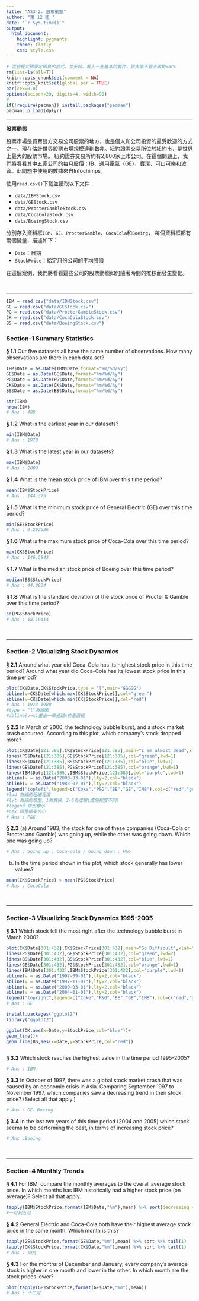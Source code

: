 ```yaml
---
title: "AS3-2: 股市動態"
author: "第 12 組 "
date: "`r Sys.time()`"
output:
  html_document:
    highlight: pygments
    theme: flatly
    css: style.css
---
```


```r
# 這些程式碼設定網頁的格式，並安裝、載入一些基本的套件，請大家不要去改動<br>
rm(list=ls(all=T))
knitr::opts_chunk$set(comment = NA)
knitr::opts_knit$set(global.par = TRUE)
par(cex=0.8)
options(scipen=20, digits=4, width=90)
#
if(!require(pacman)) install.packages("pacman")
pacman::p_load(dplyr)
```
<hr>

**股票動態**

股票市場是買賣雙方交易公司股票的地方，也是個人和公司投資的最受歡迎的方式之一。現在估計世界股票市場規模達到數兆。紐約證券交易所位於紐約市，是世界上最大的股票市場。 紐約證券交易所約有2,800家上市公司。在這個問題上，我們將看看其中五家公司的每月股價：IB、通用電氣（GE）、寶潔、可口可樂和波音。此問題中使用的數據來自Infochimps。

使用`read.csv()`下載並讀取以下文件：

+ `data/IBMStock.csv`
+ `data/GEStock.csv`
+ `data/ProcterGambleStock.csv`
+ `data/CocaColaStock.csv`
+ `data/BoeingStock.csv` 

分別存入資料框`IBM`、`GE`、`ProcterGamble`、`CocaCola`和`Boeing`，
每個資料框都有兩個變量，描述如下：

+ `Date`：日期
+ `StockPrice`：給定月份公司的平均股價

在這個案例，我們將看看這些公司的股票動態如何隨著時間的推移而發生變化。

<br><hr>
```r
IBM = read.csv("data/IBMStock.csv")
GE = read.csv("data/GEStock.csv")
PG = read.csv("data/ProcterGambleStock.csv")
CK = read.csv("data/CocaColaStock.csv")
BS = read.csv("data/BoeingStock.csv")
```

###  Section-1 Summary Statistics

__§ 1.1__ Our five datasets all have the same number of observations. How many observations are there in each data set?
```r
IBM$Date = as.Date(IBM$Date,format="%m/%d/%y")
GE$Date = as.Date(GE$Date,format="%m/%d/%y")
PG$Date = as.Date(PG$Date,format="%m/%d/%y")
CK$Date = as.Date(CK$Date,format="%m/%d/%y")
BS$Date = as.Date(BS$Date,format="%m/%d/%y")

str(IBM)
nrow(IBM)
# Ans : 480
```


__§ 1.2__ What is the earliest year in our datasets?
```r
min(IBM$Date)
# Ans : 1970
```

__§ 1.3__ What is the latest year in our datasets?
```r
max(IBM$Date)
# Ans : 2009
```

__§ 1.4__ What is the mean stock price of IBM over this time period?
```r
mean(IBM$StockPrice)
# Ans : 144.375
```

__§ 1.5__ What is the minimum stock price of General Electric (GE) over this time period?
```r
min(GE$StockPrice)
# Ans : 9.293636
```

__§ 1.6__ What is the maximum stock price of Coca-Cola over this time period?
```r
max(CK$StockPrice)
# Ans : 146.5843
```

__§ 1.7__ What is the median stock price of Boeing over this time period?
```r
median(BS$StockPrice)
# Ans : 44.8834
```

__§ 1.8__ What is the standard deviation of the stock price of Procter & Gamble over this time period?
```r
sd(PG$StockPrice)
# Ans : 18.19414
```

<br><hr>

###  Section-2 Visualizing Stock Dynamics

__§ 2.1__ Around what year did Coca-Cola has its highest stock price in this time period? Around what year did Coca-Cola has its lowest stock price in this time period?
```r
plot(CK$Date,CK$StockPrice,type = "l",main="GGGGG")
abline(v=CK$Date[which.max(CK$StockPrice)],col="green")
abline(v=CK$Date[which.min(CK$StockPrice)],col="red")
# Ans : 1973 1980
#type = "l"為線圖
#abline(v=x)畫出一條通過x的垂直線
```


__§ 2.2__ In March of 2000, the technology bubble burst, and a stock market crash occurred. According to this plot, which company's stock dropped more?
```r
plot(CK$Date[121:385],CK$StockPrice[121:385],main="I am almost dead",xlab="Date",ylab="StockPrice",type = "l",col="red",lwd=1,ylim = c(0,210))
lines(PG$Date[121:385],GE$StockPrice[121:385],col="green",lwd=1)
lines(BS$Date[121:385],BS$StockPrice[121:385],col="blue",lwd=1)
lines(GE$Date[121:385],PG$StockPrice[121:385],col="orange",lwd=1)
lines(IBM$Date[121:385],IBM$StockPrice[121:385],col="purple",lwd=1)
abline(v = as.Date("2000-03-01"),lty=2,col="black")
abline(v = as.Date("1983-07-01"),lty=2,col="black")
legend("topleft",legend=c("Coke","P&G","BE","GE","IMB"),col=c("red","green","blue","orange","purple"),lwd=2,cex=0.8)
#lwd 為線的粗細程度
#lyt 為線的類型，1為實線，2-6為虛線(虛的程度不同)
#legend 做出標示
#cex 調整框架大小
# Ans : P&G


```

__§ 2.3__ (a) Around 1983, the stock for one of these companies (Coca-Cola or Procter and Gamble) was going up, while the other was going down. Which one was going up? 
```r
# Ans : Going up : Coca-cola / Going down : P&G
```

(b) In the time period shown in the plot, which stock generally has lower values?
```r
mean(CK$StockPrice) > mean(PG$StockPrice)
# Ans : CocaCola
```


<br><hr>

###  Section-3 Visualizing Stock Dynamics 1995-2005

__§ 3.1__ Which stock fell the most right after the technology bubble burst in March 2000?
```r
plot(CK$Date[301:432],CK$StockPrice[301:432],main="So Difficult",xlab="Date",ylab="StockPrice",type = "l",col="red",lwd=2,ylim = c(0,210))
lines(PG$Date[301:432],GE$StockPrice[301:432],col="green",lwd=2)
lines(BS$Date[301:432],BS$StockPrice[301:432],col="blue",lwd=1)
lines(GE$Date[301:432],PG$StockPrice[301:432],col="orange",lwd=1)
lines(IBM$Date[301:432],IBM$StockPrice[301:432],col="purple",lwd=1)
abline(v = as.Date("1997-09-01"),lty=2,col="black")
abline(v = as.Date("1997-11-01"),lty=2,col="black")
abline(v = as.Date("2000-03-01"),lty=2,col="black")
abline(v = as.Date("2004-01-01"),lty=2,col="black")
legend("topright",legend=c("Coke","P&G","BE","GE","IMB"),col=c("red","green","blue","orange","purple"),lwd=3,cex=0.9)
# Ans : GE
```

```r
install.packages("ggplot2")
library("ggplot2")

ggplot(CK,aes(x=Date,y=StockPrice,col="blue"))+
geom_line()+
geom_line(BS,aes(x=Date,y=StockPrice,col="red"))


```

```r

```

__§ 3.2__ Which stock reaches the highest value in the time period 1995-2005?
```r
# Ans : IBM
```

__§ 3.3__ In October of 1997, there was a global stock market crash that was caused by an economic crisis in Asia. Comparing September 1997 to November 1997, which companies saw a decreasing trend in their stock price? (Select all that apply.)
```r
# Ans : GE、Boeing
```

__§ 3.4__ In the last two years of this time period (2004 and 2005) which stock seems to be performing the best, in terms of increasing stock price?
```r
# Ans :Boeing
```


<br><hr>


###  Section-4 Monthly Trends

__§ 4.1__ For IBM, compare the monthly averages to the overall average stock price. In which months has IBM historically had a higher stock price (on average)? Select all that apply.
```r
tapply(IBM$StockPrice,format(IBM$Date,"%m"),mean) %>% sort(decreasing = TRUE) > mean(IBM$StockPrice)
#一月到五月
```

__§ 4.2__ General Electric and Coca-Cola both have their highest average stock price in the same month. Which month is this?
```r
tapply(GE$StockPrice,format(GE$Date,"%m"),mean) %>% sort %>% tail(1)
tapply(CK$StockPrice,format(CK$Date,"%m"),mean) %>% sort %>% tail(1)
# Ans : 四月
```

__§ 4.3__ For the months of December and January, every company's average stock is higher in one month and lower in the other. In which month are the stock prices lower?
```r
plot(tapply(GE$StockPrice,format(GE$Date,"%m"),mean))
# Ans : 十二月
```

<br><br><br>

